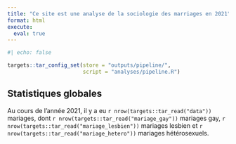 ```yaml
---
title: "Ce site est une analyse de la sociologie des marriages en 2021"
format: html
execute: 
  eval: true
---
```



```r
#| echo: false

targets::tar_config_set(store = "outputs/pipeline/", 
                        script = "analyses/pipeline.R")

```

## Statistiques globales

Au cours de l'année 2021, il y a eu `r nrow(targets::tar_read("data"))` mariages, dont `r nrow(targets::tar_read("mariage_gay"))` mariages gay, `r nrow(targets::tar_read("mariage_lesbien"))` mariages lesbien et `r nrow(targets::tar_read("mariage_hetero"))` mariages hétérosexuels.


